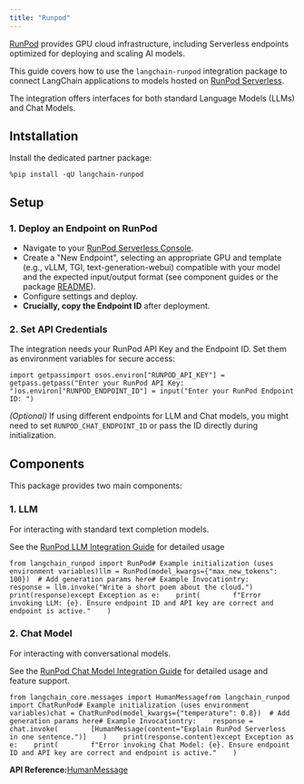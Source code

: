 ```yaml
---
title: "Runpod"
---
```


[RunPod](https://www.runpod.io/) provides GPU cloud infrastructure, including Serverless endpoints optimized for deploying and scaling AI models.

This guide covers how to use the `langchain-runpod` integration package to connect LangChain applications to models hosted on [RunPod Serverless](https://www.runpod.io/serverless-gpu).

The integration offers interfaces for both standard Language Models (LLMs) and Chat Models.

## Intstallation

Install the dedicated partner package:

```
%pip install -qU langchain-runpod
```

## Setup

### 1. Deploy an Endpoint on RunPod

* Navigate to your [RunPod Serverless Console](https://www.runpod.io/console/serverless/user/endpoints).
* Create a "New Endpoint", selecting an appropriate GPU and template (e.g., vLLM, TGI, text-generation-webui) compatible with your model and the expected input/output format (see component guides or the package [README](https://github.com/runpod/langchain-runpod)).
* Configure settings and deploy.
* **Crucially, copy the Endpoint ID** after deployment.

### 2. Set API Credentials

The integration needs your RunPod API Key and the Endpoint ID. Set them as environment variables for secure access:

```
import getpassimport osos.environ["RUNPOD_API_KEY"] = getpass.getpass("Enter your RunPod API Key: ")os.environ["RUNPOD_ENDPOINT_ID"] = input("Enter your RunPod Endpoint ID: ")
```

*(Optional)* If using different endpoints for LLM and Chat models, you might need to set `RUNPOD_CHAT_ENDPOINT_ID` or pass the ID directly during initialization.

## Components

This package provides two main components:

### 1. LLM

For interacting with standard text completion models.

See the [RunPod LLM Integration Guide](/src/oss/integrations/llms/runpod) for detailed usage

```
from langchain_runpod import RunPod# Example initialization (uses environment variables)llm = RunPod(model_kwargs={"max_new_tokens": 100})  # Add generation params here# Example Invocationtry:    response = llm.invoke("Write a short poem about the cloud.")    print(response)except Exception as e:    print(        f"Error invoking LLM: {e}. Ensure endpoint ID and API key are correct and endpoint is active."    )
```

### 2. Chat Model

For interacting with conversational models.

See the [RunPod Chat Model Integration Guide](/src/oss/integrations/chat/runpod) for detailed usage and feature support.

```
from langchain_core.messages import HumanMessagefrom langchain_runpod import ChatRunPod# Example initialization (uses environment variables)chat = ChatRunPod(model_kwargs={"temperature": 0.8})  # Add generation params here# Example Invocationtry:    response = chat.invoke(        [HumanMessage(content="Explain RunPod Serverless in one sentence.")]    )    print(response.content)except Exception as e:    print(        f"Error invoking Chat Model: {e}. Ensure endpoint ID and API key are correct and endpoint is active."    )
```

**API Reference:**[HumanMessage](https://python.langchain.com/api_reference/core/messages/langchain_core.messages.human.HumanMessage.html)
